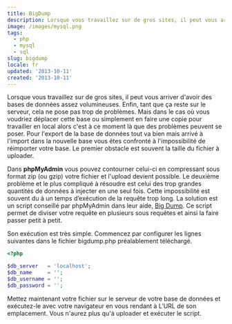 ```yaml
---
title: BigDump
description: Lorsque vous travaillez sur de gros sites, il peut vous arriver d'avoir des bases de données assez volumineuses. Enfin, tant que ça reste sur le serveur, cela ne pose pas trop de problèmes.
image: /images/mysql.png
tags:
  - php
  - mysql
  - sql
slug: bigdump
locale: fr
updated: '2013-10-11'
created: '2013-10-11'
---
```


Lorsque vous travaillez sur de gros sites, il peut vous arriver d'avoir des bases de données assez volumineuses. Enfin, tant que ça reste sur le serveur, cela ne pose pas trop de problèmes. Mais dans le cas où vous voudriez déplacer cette base ou simplement en faire une copie pour travailler en local alors c'est à ce moment là que des problèmes peuvent se poser. Pour l'export de la base de données tout va bien mais arrivé à l'import dans la nouvelle base vous êtes confronté à l'impossibilité de réimporter votre base. Le premier obstacle est souvent la taille du fichier à uploader.

Dans **phpMyAdmin** vous pouvez contourner celui-ci en compressant sous format zip (ou gzip) votre fichier et l'upload devient possible. Le deuxième problème et le plus compliqué à résoudre est celui des trop grandes quantités de données à injecter en une seul fois. Cette impossibilité est souvent du à un temps d’exécution de la requête trop long. La solution est un script conseillé par phpMyAdmin dans leur aide, [Big Dump](http://www.ozerov.de/bigdump/). Ce script permet de diviser votre requête en plusieurs sous requêtes et ainsi la faire passer petit à petit.

Son exécution est très simple. Commencez par configurer les lignes suivantes dans le fichier bigdump.php préalablement téléchargé.

```php
<?php

$db_server   = 'localhost';
$db_name     = '';
$db_username = '';
$db_password = '';
```

Mettez maintenant votre fichier sur le serveur de votre base de données et exécutez-le avec votre navigateur en vous rendant à L’URL de son emplacement. Vous n'aurez plus qu'à uploader et exécuter le script.
